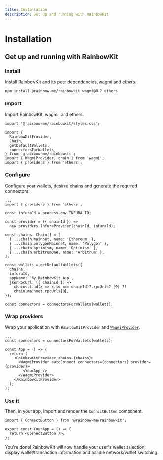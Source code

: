 ```yaml
---
title: Installation
description: Get up and running with RainbowKit
---
```


# Installation

## Get up and running with RainbowKit

### Install

Install RainbowKit and its peer dependencies, [wagmi](https://wagmi-xyz.vercel.app/) and [ethers](https://docs.ethers.io).

```bash
npm install @rainbow-me/rainbowkit wagmi@0.2 ethers
```

### Import

Import RainbowKit, wagmi, and ethers.

```tsx
import '@rainbow-me/rainbowkit/styles.css';

import {
  RainbowKitProvider,
  Chain,
  getDefaultWallets,
  connectorsForWallets,
} from '@rainbow-me/rainbowkit';
import { WagmiProvider, chain } from 'wagmi';
import { providers } from 'ethers';
```

### Configure

Configure your wallets, desired chains and generate the required connectors.

```tsx line=3-99
...
import { providers } from 'ethers';

const infuraId = process.env.INFURA_ID;

const provider = ({ chainId }) =>
  new providers.InfuraProvider(chainId, infuraId);

const chains: Chain[] = [
  { ...chain.mainnet, name: 'Ethereum' },
  { ...chain.polygonMainnet, name: 'Polygon' },
  { ...chain.optimism, name: 'Optimism' },
  { ...chain.arbitrumOne, name: 'Arbitrum' },
];

const wallets = getDefaultWallets({
  chains,
  infuraId,
  appName: 'My RainbowKit App',
  jsonRpcUrl: ({ chainId }) =>
    chains.find(x => x.id === chainId)?.rpcUrls?.[0] ??
    chain.mainnet.rpcUrls[0],
});

const connectors = connectorsForWallets(wallets);
```

### Wrap providers

Wrap your application with `RainbowKitProvider` and [`WagmiProvider`](https://wagmi-xyz.vercel.app/docs/provider).

```tsx line=3-99
...
const connectors = connectorsForWallets(wallets);

const App = () => {
  return (
    <RainbowKitProvider chains={chains}>
      <WagmiProvider autoConnect connectors={connectors} provider={provider}>
        <YourApp />
      </WagmiProvider>
    </RainbowKitProvider>
  );
};
```

### Use it

Then, in your app, import and render the `ConnectButton` component.

```tsx
import { ConnectButton } from '@rainbow-me/rainbowkit';

export const YourApp = () => {
  return <ConnectButton />;
};
```

You're done! RainbowKit will now handle your user's wallet selection, display wallet/transaction information and handle network/wallet switching.
